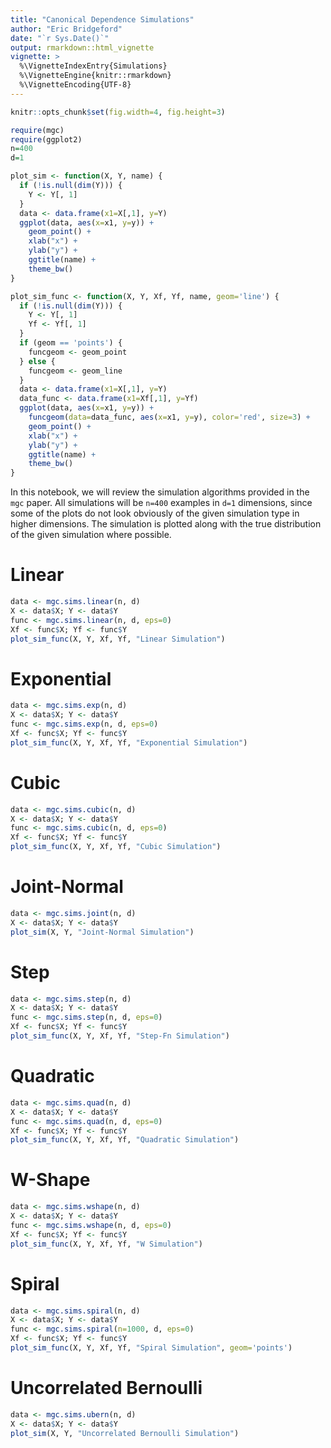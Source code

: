 ```yaml
---
title: "Canonical Dependence Simulations"
author: "Eric Bridgeford"
date: "`r Sys.Date()`"
output: rmarkdown::html_vignette
vignette: >
  %\VignetteIndexEntry{Simulations}
  %\VignetteEngine{knitr::rmarkdown}
  %\VignetteEncoding{UTF-8}
---
```


```r
knitr::opts_chunk$set(fig.width=4, fig.height=3)
```

```r
require(mgc)
require(ggplot2)
n=400
d=1
```

```r
plot_sim <- function(X, Y, name) {
  if (!is.null(dim(Y))) {
    Y <- Y[, 1]
  }
  data <- data.frame(x1=X[,1], y=Y)
  ggplot(data, aes(x=x1, y=y)) +
    geom_point() +
    xlab("x") +
    ylab("y") +
    ggtitle(name) +
    theme_bw()
}

plot_sim_func <- function(X, Y, Xf, Yf, name, geom='line') {
  if (!is.null(dim(Y))) {
    Y <- Y[, 1]
    Yf <- Yf[, 1]
  }
  if (geom == 'points') {
    funcgeom <- geom_point
  } else {
    funcgeom <- geom_line
  }
  data <- data.frame(x1=X[,1], y=Y)
  data_func <- data.frame(x1=Xf[,1], y=Yf)
  ggplot(data, aes(x=x1, y=y)) +
    funcgeom(data=data_func, aes(x=x1, y=y), color='red', size=3) +
    geom_point() +
    xlab("x") +
    ylab("y") +
    ggtitle(name) +
    theme_bw()
}
```

In this notebook, we will review the simulation algorithms provided in the `mgc` paper. All simulations will be `n=400` examples in `d=1` dimensions, since some of the plots do not look obviously of the given simulation type in higher dimensions. The simulation is plotted along with the true distribution of the given simulation where possible.

# Linear

```r
data <- mgc.sims.linear(n, d)
X <- data$X; Y <- data$Y
func <- mgc.sims.linear(n, d, eps=0)
Xf <- func$X; Yf <- func$Y
plot_sim_func(X, Y, Xf, Yf, "Linear Simulation")
```

# Exponential

```r
data <- mgc.sims.exp(n, d)
X <- data$X; Y <- data$Y
func <- mgc.sims.exp(n, d, eps=0)
Xf <- func$X; Yf <- func$Y
plot_sim_func(X, Y, Xf, Yf, "Exponential Simulation")
```

# Cubic

```r
data <- mgc.sims.cubic(n, d)
X <- data$X; Y <- data$Y
func <- mgc.sims.cubic(n, d, eps=0)
Xf <- func$X; Yf <- func$Y
plot_sim_func(X, Y, Xf, Yf, "Cubic Simulation")
```

# Joint-Normal

```r
data <- mgc.sims.joint(n, d)
X <- data$X; Y <- data$Y
plot_sim(X, Y, "Joint-Normal Simulation")
```
# Step

```r
data <- mgc.sims.step(n, d)
X <- data$X; Y <- data$Y
func <- mgc.sims.step(n, d, eps=0)
Xf <- func$X; Yf <- func$Y
plot_sim_func(X, Y, Xf, Yf, "Step-Fn Simulation")
```

# Quadratic

```r
data <- mgc.sims.quad(n, d)
X <- data$X; Y <- data$Y
func <- mgc.sims.quad(n, d, eps=0)
Xf <- func$X; Yf <- func$Y
plot_sim_func(X, Y, Xf, Yf, "Quadratic Simulation")
```

# W-Shape

```r
data <- mgc.sims.wshape(n, d)
X <- data$X; Y <- data$Y
func <- mgc.sims.wshape(n, d, eps=0)
Xf <- func$X; Yf <- func$Y
plot_sim_func(X, Y, Xf, Yf, "W Simulation")
```

# Spiral

```r
data <- mgc.sims.spiral(n, d)
X <- data$X; Y <- data$Y
func <- mgc.sims.spiral(n=1000, d, eps=0)
Xf <- func$X; Yf <- func$Y
plot_sim_func(X, Y, Xf, Yf, "Spiral Simulation", geom='points')
```

# Uncorrelated Bernoulli

```r
data <- mgc.sims.ubern(n, d)
X <- data$X; Y <- data$Y
plot_sim(X, Y, "Uncorrelated Bernoulli Simulation")
```
